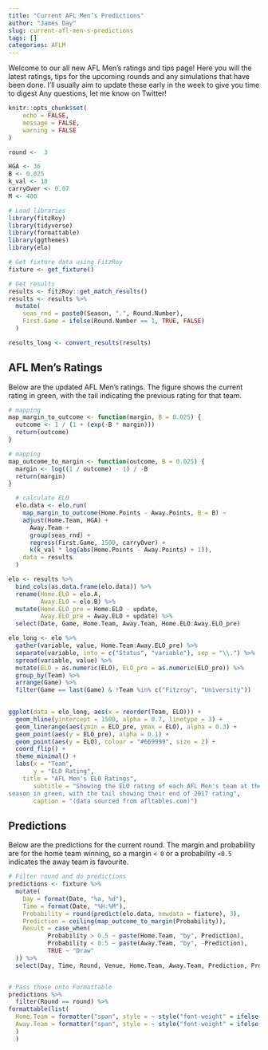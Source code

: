 ```yaml
---
title: "Current AFL Men’s Predictions"
author: "James Day"
slug: current-afl-men-s-predictions
tags: []
categories: AFLM
---
```

Welcome to our all new AFL Men's ratings and tips page! Here you will the latest ratings, tips for the upcoming rounds and any simulations that have been done. I'll usually aim to update these early in the week to give you time to digest Any questions, let me know on Twitter! 


```r
knitr::opts_chunk$set(
	echo = FALSE,
	message = FALSE,
	warning = FALSE
)

round <-  3

HGA <- 36
B <- 0.025
k_val <- 18
carryOver <- 0.07
M <- 400
```

```r
# Load libraries
library(fitzRoy)
library(tidyverse)
library(formattable)
library(ggthemes)
library(elo)

# Get fixture data using FitzRoy
fixture <- get_fixture()

# Get results
results <- fitzRoy::get_match_results()
results <- results %>%
  mutate(
    seas_rnd = paste0(Season, ".", Round.Number),
    First.Game = ifelse(Round.Number == 1, TRUE, FALSE)
  )

results_long <- convert_results(results)
```

## AFL Men's Ratings
Below are the updated AFL Men's ratings. The figure shows the current rating in green, with the tail indicating the previous rating for that team. 

```r
# mapping
map_margin_to_outcome <- function(margin, B = 0.025) {
  outcome <- 1 / (1 + (exp(-B * margin)))
  return(outcome)
}

# mapping
map_outcome_to_margin <- function(outcome, B = 0.025) {
  margin <- log((1 / outcome) - 1) / -B
  return(margin)
}

  # calculate ELO
  elo.data <- elo.run(
    map_margin_to_outcome(Home.Points - Away.Points, B = B) ~
    adjust(Home.Team, HGA) +
      Away.Team +
      group(seas_rnd) +
      regress(First.Game, 1500, carryOver) +
      k(k_val * log(abs(Home.Points - Away.Points) + 1)),
    data = results
  )
```


```r

elo <- results %>%
  bind_cols(as.data.frame(elo.data)) %>%
  rename(Home.ELO = elo.A, 
         Away.ELO = elo.B) %>%
  mutate(Home.ELO_pre = Home.ELO - update,
         Away.ELO_pre = Away.ELO + update) %>%
  select(Date, Game, Home.Team, Away.Team, Home.ELO:Away.ELO_pre) 

elo_long <- elo %>%
  gather(variable, value, Home.Team:Away.ELO_pre) %>%
  separate(variable, into = c("Status", "variable"), sep = "\\.") %>%
  spread(variable, value) %>%
  mutate(ELO = as.numeric(ELO), ELO_pre = as.numeric(ELO_pre)) %>%
  group_by(Team) %>%
  arrange(Game) %>%
  filter(Game == last(Game) & !Team %in% c("Fitzroy", "University")) 
  
```

```r

ggplot(data = elo_long, aes(x = reorder(Team, ELO))) +
  geom_hline(yintercept = 1500, alpha = 0.7, linetype = 3) +
  geom_linerange(aes(ymin = ELO_pre, ymax = ELO), alpha = 0.3) +
  geom_point(aes(y = ELO_pre), alpha = 0.1) +
  geom_point(aes(y = ELO), colour = "#669999", size = 2) + 
  coord_flip() + 
  theme_minimal() +
  labs(x = "Team",
       y = "ELO Rating",
    title = "AFL Men's ELO Ratings",
       subtitle = "Showing the ELO rating of each AFL Men's team at the start of the 2018 
season in green, with the tail showing their end of 2017 rating",
       caption = "(data sourced from afltables.com)")

```


## Predictions

Below are the predictions for the current round. The margin and probability are for the home team winning, so a margin `< 0` or a probability `<0.5` indicates the away team is favourite. 

```r
# Filter round and do predictions
predictions <- fixture %>%
  mutate(
    Day = format(Date, "%a, %d"),
    Time = format(Date, "%H:%M"),
    Probability = round(predict(elo.data, newdata = fixture), 3),
    Prediction = ceiling(map_outcome_to_margin(Probability)),
    Result = case_when(
           Probability > 0.5 ~ paste(Home.Team, "by", Prediction),
           Probability < 0.5 ~ paste(Away.Team, "by", -Prediction),
           TRUE ~ "Draw"
  )) %>%
  select(Day, Time, Round, Venue, Home.Team, Away.Team, Prediction, Probability, Result)


# Pass those onto Formattable
predictions %>%
  filter(Round == round) %>%
formattable(list(
  Home.Team = formatter("span", style = ~ style("font-weight" = ifelse(Probability >= 0.501, "bold", NA))),
  Away.Team = formatter("span", style = ~ style("font-weight" = ifelse(Probability <= 0.499, "bold", NA)))
  )
  ) 

```